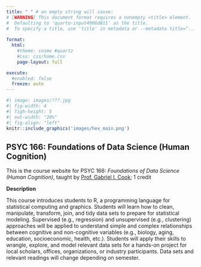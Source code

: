 ```yaml
---
title: " " # an empty string will cause:
# [WARNING] This document format requires a nonempty <title> element.
#  Defaulting to 'quarto-input4906d811' as the title.
#  To specify a title, use 'title' in metadata or --metadata title="...".
  
format:
  html: 
    #theme: cosmo #quartz
    #css: css/home.css
    page-layout: full

execute:
  #enabled: false
  freeze: auto
---
```


```r
#| image: images/???.jpg
#| fig-width: 4
#| figh-height: 5
#| out-width: "20%"
#| fig-align: "left"
knitr::include_graphics('images/hex_main.png')
```


## **PSYC 166: Foundations of Data Science (Human Cognition)**

This is the course website for PSYC 166: *Foundations of Data Science (Human Cognition)*, taught by [Prof. Gabriel I. Cook](https://gabrielcook.xyz); 1 credit

**Description**

This course introduces students to R, a programming language for statistical computing and graphics. Students will learn how to clean, manipulate, transform, join, and tidy data sets to prepare for statistical modeling. Supervised (e.g., regression) and unsupervised (e.g., clustering) approaches will be applied to understand simple and complex relationships between cognitive and non-cognitive variables (e.g., biology, aging, education, socioeconomic, health, etc.). Students will apply their skills to wrangle, explore, and model relevant data sets for a hands-on project for local scholars, offices, organizations, or industry participants. Data sets and relevant readings will change depending on semester. 

